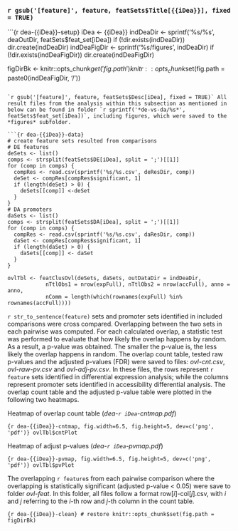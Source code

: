 

### `r gsub('[feature]', feature, featSets$Title[{{iDea}}], fixed = TRUE)`

```{r dea-{{iDea}}-setup}
iDea <- {{iDea}}
indDeaDir <- sprintf('%s/%s', deaOutDir, featSets$feat_set[iDea])
if (!dir.exists(indDeaDir)) dir.create(indDeaDir)
indDeaFigDir <- sprintf('%s/figures', indDeaDir)
if (!dir.exists(indDeaFigDir)) dir.create(indDeaFigDir)

figDirBk <- knitr::opts_chunk$get('fig.path')
knitr::opts_chunk$set(fig.path = paste0(indDeaFigDir, '/'))
```

`r gsub('[feature]', feature, featSets$Desc[iDea], fixed = TRUE)` All result files from the analysis within this subsection as mentioned in below can be found in folder `r sprintf('*de-vs-da/%s*', featSets$feat_set[iDea])`, including figures, which were saved to the *figures* subfolder.

```{r dea-{{iDea}}-data}
# create feature sets resulted from comparisons
# DE features
deSets <- list()
comps <- strsplit(featSets$DE[iDea], split = ';')[[1]]
for (comp in comps) {
  compRes <- read.csv(sprintf('%s/%s.csv', deResDir, comp))
  deSet <- compRes[compRes$significant, 1]
  if (length(deSet) > 0) {
    deSets[[comp]] <-deSet
  }
}
# DA promoters
daSets <- list()
comps <- strsplit(featSets$DA[iDea], split = ';')[[1]]
for (comp in comps) {
  compRes <- read.csv(sprintf('%s/%s.csv', daResDir, comp))
  daSet <- compRes[compRes$significant, 1]
  if (length(daSet) > 0) {
    daSets[[comp]] <- daSet
  }
}

ovlTbl <- featClusOvl(deSets, daSets, outDataDir = indDeaDir, 
            nTtlObs1 = nrow(expFull), nTtlObs2 = nrow(accFull), anno = anno,
            nComm = length(which(rownames(expFull) %in% rownames(accFull))))

```

`r str_to_sentence(feature)` sets and promoter sets identified in included comparisons were cross compared. Overlapping between the two sets in each pairwise was computed. For each calculated overlap, a statistic test was performed to evaluate that how likely the overlap happens by random. As a result, a p-value was obtained. The smaller the p-value is, the less likely the overlap happens in random. The overlap count table, tested raw p-values and the adjusted p-values (FDR) were saved to files: *ovl-cnt.csv*, *ovl-raw-pv.csv* and *ovl-adj-pv.csv*. In these files, the rows represent `r feature` sets identified in differential expression analysis; while the columns represent promoter sets identified in accessibility differential analysis. The overlap count table and the adjusted p-value table were plotted in the following two heatmaps.

Heatmap of overlap count table (*dea-`r iDea`-cntmap.pdf*)

```{r dea-{{iDea}}-cntmap, fig.width=6.5, fig.height=5, dev=c('png', 'pdf')}
ovlTbl$cntPlot
```

Heatmap of adjust p-values (*dea-`r iDea`-pvmap.pdf*)

```{r dea-{{iDea}}-pvmap, fig.width=6.5, fig.height=5, dev=c('png', 'pdf')}
ovlTbl$pvPlot
```


The overlapping `r feature`s from each pairwise comparison where the overlapping is statistically significant (adjusted p-value < 0.05) were save to folder *ovl-feat*. In this folder, all files follow a format row[$i$]-col[$j$].csv, with $i$ and $j$ referring to the $i$-th row and $j$-th column in the count table. 

```{r dea-{{iDea}}-clean}
# restore
knitr::opts_chunk$set(fig.path = figDirBk)
```
